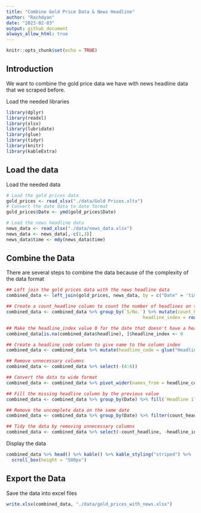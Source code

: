 ```yaml
---
title: "Combine Gold Price Data & News Headline"
author: "Rachdyan"
date: "2023-02-03"
output: github_document
always_allow_html: true
---
```


```r
knitr::opts_chunk$set(echo = TRUE)
```

## Introduction

We want to combine the gold price data we have with news headline data that we scraped before.

Load the needed libraries

```r
library(dplyr)
library(readxl)
library(xlsx)
library(lubridate)
library(glue)
library(tidyr)
library(knitr)
library(kableExtra)
```

## Load the data

Load the needed data

```r

# Load the gold prices data
gold_prices <- read_xlsx("./data/Gold Prices.xltx")
# Convert the date data to date format
gold_prices$Date <- ymd(gold_prices$Date)

# Load the news headline data
news_data <- read_xlsx("./data/news_data.xlsx")
news_data <- news_data[,-c(1,3)]
news_data$time <- mdy(news_data$time)

```
## Combine the Data

There are several steps to combine the data because of the complexity of the data format


```r

## Left join the gold prices data with the news headline data
combined_data <- left_join(gold_prices, news_data, by = c("Date" = 'time'))

## Create a count_headline column to count the number of headlines on that day, and count_index column to give index to the headlines
combined_data <- combined_data %>% group_by(`S/No.`) %>% mutate(count_headline = sum(!is.na(headline)),
                                                   headline_index = row_number()) %>% ungroup()

## Make the headline_index value 0 for the date that doesn't have a headline
combined_data[is.na(combined_data$headline), ]$headline_index <- 0

## Create a headline_code column to give name to the column index
combined_data <- combined_data %>% mutate(headline_code = glue("Headline {headline_index}"))

## Remove unnecessary columns
combined_data <- combined_data %>% select(-(4:6))

## Convert the data to wide format
combined_data <- combined_data %>% pivot_wider(names_from = headline_code, values_from = headline)

## Fill the missing headline column by the previous value
combined_data <- combined_data %>% group_by(Date) %>% fill(`Headline 1`, `Headline 2`, `Headline 3`, `Headline 4`, `Headline 5`, `Headline 6`)

## Remove the uncomplete data on the same date
combined_data <- combined_data %>% group_by(Date) %>% filter(count_headline == headline_index)

## Tidy the data by removing unnecessary columns
combined_data <- combined_data %>% select(-count_headline, -headline_index, -`Headline 0`) %>% ungroup()

```

Display the data

```r

combined_data %>% head() %>% kable() %>% kable_styling("striped") %>%
  scroll_box(height = "500px")

```

## Export the Data

Save the data into excel files

```r

write.xlsx(combined_data, "./data/gold_prices_with_news.xlsx")

```

